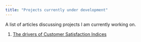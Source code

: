 ```yaml
---
title: "Projects currently under development"
---
```

A list of articles discussing projects I am currently working on. 

1) [The drivers of Customer Satisfaction Indices](http://satisfaction.html)

